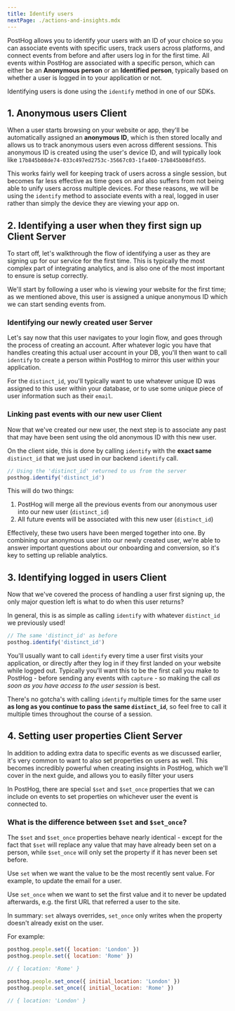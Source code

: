 ```yaml
---
title: Identify users
nextPage: ./actions-and-insights.mdx
---
```



PostHog allows you to identify your users with an ID of your choice so you can associate events with specific users, track users across platforms, and connect events from before and after users log in for the first time.
All events within PostHog are associated with a specific person, which can either be an **Anonymous person** or an **Identified person**, typically based on whether a user is logged in to your application or not.

Identifying users is done using the `identify` method in one of our SDKs.

## 1. Anonymous users <Badge>Client</Badge>

When a user starts browsing on your website or app, they'll be automatically assigned an **anonymous ID**, which is then stored locally and allows us to track anonymous users even across different sessions.
This anonymous ID is created using the user's device ID, and will typically look like `17b845b08de74-033c497ed2753c-35667c03-1fa400-17b845b08dfd55`.

This works fairly well for keeping track of users across a single session, but becomes far less effective as time goes on and also suffers from not being able to unify users across multiple devices.
For these reasons, we will be using the `identify` method to associate events with a real, logged in user rather than simply the device they are viewing your app on.

## 2. Identifying a user when they first sign up <Badge>Client</Badge> <Badge>Server</Badge>

To start off, let's walkthrough the flow of identifying a user as they are signing up for our service for the first time.
This is typically the most complex part of integrating analytics, and is also one of the most important to ensure is setup correctly.

We'll start by following a user who is viewing your website for the first time; as we mentioned above, this user is assigned a unique anonymous ID which we can start sending events from.

<!-- Image of anonymous events -->

### Identifying our newly created user <Badge>Server</Badge>

Let's say now that this user navigates to your login flow, and goes through the process of creating an account.
After whatever logic you have that handles creating this actual user account in your DB, you'll then want to call `identify` to create a person within PostHog to mirror this user within your application.

<IdentifyUserBackend />

For the `distinct_id`, you'll typically want to use whatever unique ID was assigned to this user within your database, or to use some unique piece of user information such as their `email`.

### Linking past events with our new user <Badge>Client</Badge>

Now that we've created our new user, the next step is to associate any past that may have been sent using the old anonymous ID with this new user.

On the client side, this is done by calling `identify` with the **exact same** `distinct_id` that we just used in our backend `identify` call.

```js
// Using the 'distinct_id' returned to us from the server
posthog.identify('distinct_id')
```

This will do two things:

1. PostHog will merge all the previous events from our anonymous user into our new user (`distinct_id`)
2. All future events will be associated with this new user (`distinct_id`)

Effectively, these two users have been merged together into one.
By combining our anonymous user into our newly created user, we're able to answer important questions about our onboarding and conversion, so it's key to setting up reliable analytics.

## 3. Identifying logged in users <Badge>Client</Badge>

Now that we've covered the process of handling a user first signing up, the only major question left is what to do when this user returns?

In general, this is as simple as calling `identify` with whatever `distinct_id` we previously used!

```js
// The same 'distinct_id' as before
posthog.identify('distinct_id')
```

You'll usually want to call `identify` every time a user first visits your application, or directly after they log in if they first landed on your website while logged out.
Typically you'll want this to be the first call you make to PostHog - before sending any events with `capture` - so making the call _as soon as you have access to the user session_ is best.

There's no gotcha's with calling `identify` multiple times for the same user **as long as you continue to pass the same `distinct_id`**, so feel free to call it multiple times throughout the course of a session.

## 4. Setting user properties <Badge>Client</Badge> <Badge>Server</Badge>

In addition to adding extra data to specific events as we discussed earlier, it's very common to want to also set properties on users as well.
This becomes incredibly powerful when creating insights in PostHog, which we'll cover in the next guide, and allows you to easily filter your users

In PostHog, there are special `$set` and `$set_once` properties that we can include on events to set properties on whichever user the event is connected to.

### What is the difference between `$set` and `$set_once`?

The `$set` and `$set_once` properties behave nearly identical - except for the fact that `$set` will replace any value that may have already been set on a person, while `$set_once` will only set the property if it has never been set before.

Use `set` when we want the value to be the most recently sent value. For example, to update the email for a user.

Use `set_once` when we want to set the first value and it to never be updated afterwards, e.g. the first URL that referred a user to the site.

In summary: `set` always overrides, `set_once` only writes when the property doesn't already exist on the user.

For example:

```js
posthog.people.set({ location: 'London' })
posthog.people.set({ location: 'Rome' })

// { location: 'Rome' }

posthog.people.set_once({ initial_location: 'London' })
posthog.people.set_once({ initial_location: 'Rome' })

// { location: 'London' }
```
